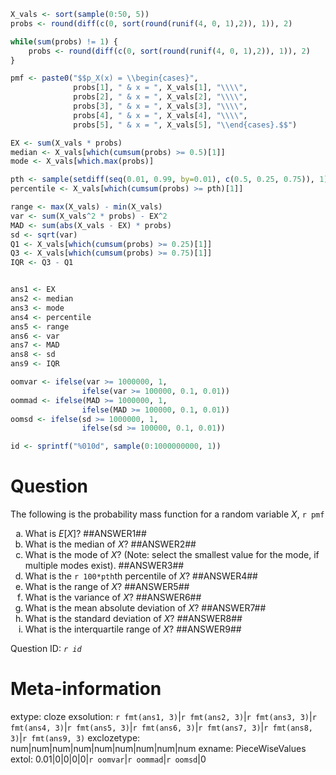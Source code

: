 ```r

X_vals <- sort(sample(0:50, 5))
probs <- round(diff(c(0, sort(round(runif(4, 0, 1),2)), 1)), 2)

while(sum(probs) != 1) {
    probs <- round(diff(c(0, sort(round(runif(4, 0, 1),2)), 1)), 2)
}

pmf <- paste0("$$p_X(x) = \\begin{cases}",
              probs[1], " & x = ", X_vals[1], "\\\\",
              probs[2], " & x = ", X_vals[2], "\\\\",
              probs[3], " & x = ", X_vals[3], "\\\\",
              probs[4], " & x = ", X_vals[4], "\\\\",
              probs[5], " & x = ", X_vals[5], "\\end{cases}.$$")

EX <- sum(X_vals * probs)
median <- X_vals[which(cumsum(probs) >= 0.5)[1]]
mode <- X_vals[which.max(probs)]

pth <- sample(setdiff(seq(0.01, 0.99, by=0.01), c(0.5, 0.25, 0.75)), 1)
percentile <- X_vals[which(cumsum(probs) >= pth)[1]]

range <- max(X_vals) - min(X_vals)
var <- sum(X_vals^2 * probs) - EX^2
MAD <- sum(abs(X_vals - EX) * probs)
sd <- sqrt(var)
Q1 <- X_vals[which(cumsum(probs) >= 0.25)[1]]
Q3 <- X_vals[which(cumsum(probs) >= 0.75)[1]]
IQR <- Q3 - Q1


ans1 <- EX
ans2 <- median
ans3 <- mode
ans4 <- percentile
ans5 <- range
ans6 <- var
ans7 <- MAD
ans8 <- sd
ans9 <- IQR

oomvar <- ifelse(var >= 1000000, 1, 
                ifelse(var >= 100000, 0.1, 0.01))
oommad <- ifelse(MAD >= 1000000, 1, 
                ifelse(MAD >= 100000, 0.1, 0.01))
oomsd <- ifelse(sd >= 1000000, 1, 
                ifelse(sd >= 100000, 0.1, 0.01))

id <- sprintf("%010d", sample(0:1000000000, 1))

```

Question
========

The following is the probability mass function for a random variable $X$, `r pmf`

a. What is $E[X]$? ##ANSWER1##
b. What is the median of $X$? ##ANSWER2##
c. What is the mode of $X$? (Note: select the smallest value for the mode, if multiple modes exist). ##ANSWER3##
d. What is the `r 100*pth`th percentile of $X$? ##ANSWER4##
e. What is the range of $X$? ##ANSWER5##
f. What is the variance of $X$? ##ANSWER6##
g. What is the mean absolute deviation of $X$? ##ANSWER7##
h. What is the standard deviation of $X$? ##ANSWER8##
i. What is the interquartile range of $X$? ##ANSWER9##

Question ID: *`r id`*

Meta-information
================
extype: cloze
exsolution: `r fmt(ans1, 3)`|`r fmt(ans2, 3)`|`r fmt(ans3, 3)`|`r fmt(ans4, 3)`|`r fmt(ans5, 3)`|`r fmt(ans6, 3)`|`r fmt(ans7, 3)`|`r fmt(ans8, 3)`|`r fmt(ans9, 3)`
exclozetype: num|num|num|num|num|num|num|num|num
exname: PieceWiseValues
extol: 0.01|0|0|0|0|`r oomvar`|`r oommad`|`r oomsd`|0